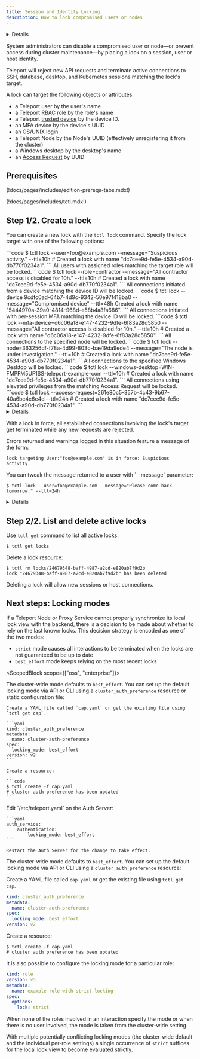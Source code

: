 ```yaml
---
title: Session and Identity Locking
description: How to lock compromised users or nodes
---
```


<Details
  title="Version warning"
  opened={true}
  scope={['oss', 'enterprise']}
  scopeOnly={true}
  min="7.1"
>
  Locking support was introduced in Teleport v7.1. To fully enforce the locks at
  all components, you should update **all** `teleport` binaries in your
  deployment.
</Details>

System administrators can disable a compromised user or node—or
prevent access during cluster maintenance—by placing a lock
on a session, user or host identity.

Teleport will reject new API requests and terminate active
connections to SSH, database, desktop, and Kubernetes sessions
matching the lock's target.

A lock can target the following objects or attributes:

- a Teleport user by the user's name
- a Teleport [RBAC](../reference.mdx) role by the role's name
- a Teleport [trusted device](device-trust.mdx) by the device ID.
- an MFA device by the device's UUID
- an OS/UNIX login
- a Teleport Node by the Node's UUID (effectively unregistering it from the
  cluster)
- a Windows desktop by the desktop's name
- an [Access Request](../access-requests.mdx) by UUID

## Prerequisites

(!docs/pages/includes/edition-prereqs-tabs.mdx!)

(!docs/pages/includes/tctl.mdx!)

## Step 1/2. Create a lock

You can create a new lock with the `tctl lock` command. Specify the lock target
with one of the following options:

<Tabs>
  <TabItem label="Username">
    ```code $ tctl lock --user=foo@example.com --message="Suspicious activity."
    --ttl=10h # Created a lock with name "dc7cee9d-fe5e-4534-a90d-db770f0234a1".
    ```
  </TabItem>
  <TabItem label="Role">
    All users with assigned roles matching the target role will be locked.
    ```code $ tctl lock --role=contractor --message="All contractor access is
    disabled for 10h." --ttl=10h # Created a lock with name
    "dc7cee9d-fe5e-4534-a90d-db770f0234a1". ```
  </TabItem>
  <TabItem label="Trusted device">
    All connections initiated from a device matching the device ID will be
    locked. ```code $ tctl lock --device 9cdfc0ad-64b7-4d9c-9342-50e97f418ba0
    --message="Compromised device" --ttl=48h Created a lock with name
    "5444970a-39a0-4814-968d-e58b4a8fa686". ```
  </TabItem>
  <TabItem label="Multi-factor device">
    All connections initiated with per-session MFA matching the device ID will
    be locked. ```code $ tctl lock
    --mfa-device=d6c06a18-e147-4232-9dfe-6f83a28d5850 --message="All contractor
    access is disabled for 10h." --ttl=10h # Created a lock with name
    "d6c06a18-e147-4232-9dfe-6f83a28d5850". ```
  </TabItem>
  <TabItem label="Node">
    All connections to the specified node will be locked. ```code $ tctl lock
    --node=363256df-f78a-4d99-803c-bae19da9ede4 --message="The node is under
    investigation." --ttl=10h # Created a lock with name
    "dc7cee9d-fe5e-4534-a90d-db770f0234a1". ```
  </TabItem>
  <TabItem label="Windows Desktop">
    All connections to the specified Windows Desktop will be locked. ```code $
    tctl lock --windows-desktop=WIN-FMPFM5UF1SS-teleport-example-com --ttl=10h #
    Created a lock with name "dc7cee9d-fe5e-4534-a90d-db770f0234a1". ```
  </TabItem>
  <TabItem label="Access request">
    All connections using elevated privileges from the matching Access Request
    will be locked. ```code $ tctl lock
    --access-request=261e80c5-357b-4c43-9b67-40a6bc4c6e4d --ttl=24h # Created a
    lock with name "dc7cee9d-fe5e-4534-a90d-db770f0234a1". ```
  </TabItem>
</Tabs>

<Details
  title="Troubleshooting: failed to create a lock?"
  opened={false}
>

If your user is missing a lock permission, you will get error when creating
a role:

```txt
ERROR: access denied to perform action "create" on "lock"
```

Create a role `locksmith`:

```yaml
kind: role
version: v5
metadata:
  name: locksmith
spec:
  allow:
    rules:
      - resources: [lock]
        verbs: [list, create, read, update, delete]
```

```code
$ tctl create -f locksmith.yaml
# role 'locksmith' has been created
```

(!docs/pages/includes/add-role-to-user.mdx role="locksmith"!)

</Details>

With a lock in force, all established connections involving the lock's target
get terminated while any new requests are rejected.

Errors returned and warnings logged in this situation feature a message of the
form:

```
lock targeting User:"foo@example.com" is in force: Suspicious activity.
```

<Admonition type="note">
You can tweak the message returned to a user with `--message` parameter:

```code
$ tctl lock --user=foo@example.com --message="Please come back tomorrow." --ttl=24h
```

</Admonition>

<Details title="Under the hood: Lock resource and expiration" opened={false}>
Note that without specifying `--ttl` or `--expires`, the created lock remains in
force until explicitly removed with `tctl rm`.  Refer to `tctl lock --help` for
the list of all supported parameters.

Under the hood, `tctl lock` creates a resource:

```yaml
kind: lock
version: v2
metadata:
  name: dc7cee9d-fe5e-4534-a90d-db770f0234a1
spec:
  target:
    user: foo@example.com
  message: 'Suspicious activity.'
  expires: '2021-08-14T22:27:00Z' # RFC3339 format
```

The `kind: lock` resources can also be created and updated using `tctl create`
as per usual. See the [Admin Guide](../../reference/resources.mdx) for more
details.

</Details>

## Step 2/2. List and delete active locks

Use `tctl get` command to list all active locks:

```code
$ tctl get locks
```

Delete a lock resource:

```code
$ tctl rm locks/24679348-baff-4987-a2cd-e820ab7f9d2b
lock "24679348-baff-4987-a2cd-e820ab7f9d2b" has been deleted
```

Deleting a lock will allow new sessions or host connections.

## Next steps: Locking modes

If a Teleport Node or Proxy Service cannot properly synchronize its local lock
view with the backend, there is a decision to be made about whether to rely on
the last known locks. This decision strategy is encoded as one of the two modes:

- `strict` mode causes all interactions to be terminated when the locks are not
  guaranteed to be up to date
- `best_effort` mode keeps relying on the most recent locks

<ScopedBlock scope={["oss", "enterprise"]}>

The cluster-wide mode defaults to `best_effort`. You can set up the default
locking mode via API or CLI using a `cluster_auth_preference` resource or static
configuration file:

<Tabs>
  <TabItem label="API or CLI">

    Create a YAML file called `cap.yaml` or get the existing file using
    `tctl get cap`.

    ```yaml
    kind: cluster_auth_preference
    metadata:
      name: cluster-auth-preference
    spec:
      locking_mode: best_effort
    version: v2
    ```

    Create a resource:

    ```code
    $ tctl create -f cap.yaml
    # cluster auth preference has been updated
    ```

  </TabItem>
  <TabItem label="Static Config">
    Edit `/etc/teleport.yaml` on the Auth Server:

    ```yaml
    auth_service:
        authentication:
            locking_mode: best_effort
    ```

    Restart the Auth Server for the change to take effect.

  </TabItem>
</Tabs>

</ScopedBlock>
<ScopedBlock scope={["cloud"]}>

The cluster-wide mode defaults to `best_effort`. You can set up the default
locking mode via API or CLI using a `cluster_auth_preference` resource:

Create a YAML file called `cap.yaml` or get the existing file using
`tctl get cap`.

```yaml
kind: cluster_auth_preference
metadata:
  name: cluster-auth-preference
spec:
  locking_mode: best_effort
version: v2
```

Create a resource:

```code
$ tctl create -f cap.yaml
# cluster auth preference has been updated
```

</ScopedBlock>

It is also possible to configure the locking mode for a particular role:

```yaml
kind: role
version: v5
metadata:
  name: example-role-with-strict-locking
spec:
  options:
    lock: strict
```

When none of the roles involved in an interaction specify the mode or when
there is no user involved, the mode is taken from the cluster-wide setting.

With multiple potentially conflicting locking modes (the cluster-wide default
and the individual per-role settings) a single occurrence of `strict` suffices
for the local lock view to become evaluated strictly.
